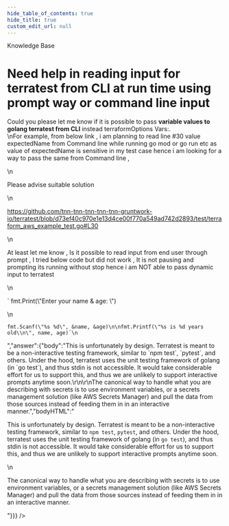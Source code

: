 ```yaml
---
hide_table_of_contents: true
hide_title: true
custom_edit_url: null
---
```



<head>
  <link rel="canonical" href="https://github.com/tnn-tnn-tnn-tnn-tnn-gruntwork-io/knowledge-base/discussions/284" />
</head>

<CenterLayout>
<span className="searchCategory">Knowledge Base</span>
<h1>Need help in reading input for terratest from CLI at run time using prompt way or command line input</h1>
<GitHub discussion={{"id":"D_kwDOF8slf84APBHt","number":284,"author":{"login":"pandu-bhojaraj-mf"},"title":"Need help in reading input for terratest from CLI at run time using prompt way or command line input","body":"Could you please let me know if it is possible to pass **variable values to golang terratest from CLI** instead  terraformOptions Vars:. \r\nFor example, from below link , i am planning to read line #30 value expectedName from Command line while running go mod or go run etc as value of expectedName  is sensitive in my test case hence i am looking for a way to pass the same from Command line , \r\n\r\nPlease advise suitable solution\r\n\r\nhttps://github.com/tnn-tnn-tnn-tnn-tnn-gruntwork-io/terratest/blob/d73ef40c970e1e13d4ce00f770a549ad742d2893/test/terraform_aws_example_test.go#L30\r\n\r\nAt least let me know , Is it possible to read input from end user through prompt , I tried below code but did not work , It is not pausing and prompting its running without stop hence i am NOT able to pass dynamic input to terratest\r\n\r\n` fmt.Print(\"Enter your name & age: \")\r\n\r\n    fmt.Scanf(\"%s %d\", &name, &age)\r\n\r\n    fmt.Printf(\"%s is %d years old\\n\", name, age)`","bodyHTML":"<p dir=\"auto\">Could you please let me know if it is possible to pass <strong>variable values to golang terratest from CLI</strong> instead  terraformOptions Vars:.<br>\nFor example, from below link , i am planning to read line #30 value expectedName from Command line while running go mod or go run etc as value of expectedName  is sensitive in my test case hence i am looking for a way to pass the same from Command line ,</p>\n<p dir=\"auto\">Please advise suitable solution</p>\n<p dir=\"auto\"><a href=\"https://github.com/tnn-tnn-tnn-tnn-tnn-gruntwork-io/terratest/blob/d73ef40c970e1e13d4ce00f770a549ad742d2893/test/terraform_aws_example_test.go#L30\">https://github.com/tnn-tnn-tnn-tnn-tnn-gruntwork-io/terratest/blob/d73ef40c970e1e13d4ce00f770a549ad742d2893/test/terraform_aws_example_test.go#L30</a></p>\n<p dir=\"auto\">At least let me know , Is it possible to read input from end user through prompt , I tried below code but did not work , It is not pausing and prompting its running without stop hence i am NOT able to pass dynamic input to terratest</p>\n<p dir=\"auto\">` fmt.Print(\"Enter your name &amp; age: \")</p>\n<div class=\"snippet-clipboard-content notranslate position-relative overflow-auto\" data-snippet-clipboard-copy-content=\"fmt.Scanf(&quot;%s %d&quot;, &amp;name, &amp;age)\n\nfmt.Printf(&quot;%s is %d years old\\n&quot;, name, age)`\"><pre class=\"notranslate\"><code class=\"notranslate\">fmt.Scanf(\"%s %d\", &amp;name, &amp;age)\n\nfmt.Printf(\"%s is %d years old\\n\", name, age)`\n</code></pre></div>","answer":{"body":"This is unfortunately by design. Terratest is meant to be a non-interactive testing framework, similar to `npm test`, `pytest`, and others. Under the hood, terratest uses the unit testing framework of golang (in `go test`), and thus stdin is not accessible. It would take considerable effort for us to support this, and thus we are unlikely to support interactive prompts anytime soon.\r\n\r\nThe canonical way to handle what you are describing with secrets is to use environment variables, or a secrets management solution (like AWS Secrets Manager) and pull the data from those sources instead of feeding them in in an interactive manner.","bodyHTML":"<p dir=\"auto\">This is unfortunately by design. Terratest is meant to be a non-interactive testing framework, similar to <code class=\"notranslate\">npm test</code>, <code class=\"notranslate\">pytest</code>, and others. Under the hood, terratest uses the unit testing framework of golang (in <code class=\"notranslate\">go test</code>), and thus stdin is not accessible. It would take considerable effort for us to support this, and thus we are unlikely to support interactive prompts anytime soon.</p>\n<p dir=\"auto\">The canonical way to handle what you are describing with secrets is to use environment variables, or a secrets management solution (like AWS Secrets Manager) and pull the data from those sources instead of feeding them in in an interactive manner.</p>"}}} />

</CenterLayout>
  

<!-- ##DOCS-SOURCER-START
{
  "sourcePlugin": "github-discussions",
  "hash": "bb5a668f569303dbd96b18427b79d338"
}
##DOCS-SOURCER-END -->
